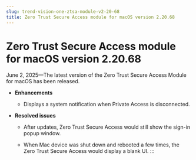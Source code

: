 ```yaml
---
slug: trend-vision-one-ztsa-module-v2-20-68
title: Zero Trust Secure Access module for macOS version 2.20.68
---
```

# Zero Trust Secure Access module for macOS version 2.20.68

June 2, 2025—The latest version of the Zero Trust Secure Access Module for macOS has been released.

- **Enhancements**

  - Displays a system notification when Private Access is disconnected.

- **Resolved issues**

  - After updates, Zero Trust Secure Access would still show the sign-in popup window.

  - When Mac device was shut down and rebooted a few times, the Zero Trust Secure Access would display a blank UI.
:::
